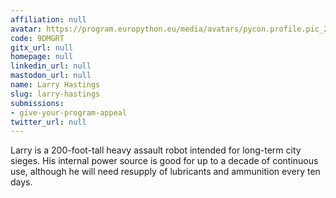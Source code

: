 ```yaml
---
affiliation: null
avatar: https://program.europython.eu/media/avatars/pycon.profile.pic_2Ohe0DM.png
code: 9DMGRT
gitx_url: null
homepage: null
linkedin_url: null
mastodon_url: null
name: Larry Hastings
slug: larry-hastings
submissions:
- give-your-program-appeal
twitter_url: null
---
```


Larry is a 200-foot-tall heavy assault robot intended for long-term city sieges.  His internal power source is good for up to a decade of continuous use, although he will need resupply of lubricants and ammunition every ten days.
